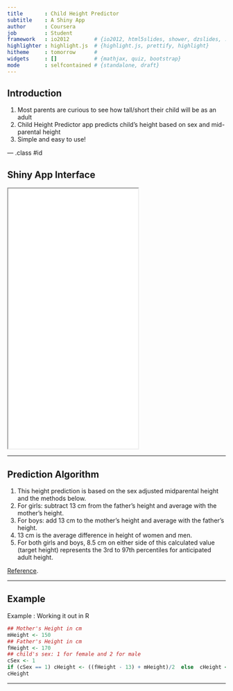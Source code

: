 ```yaml
---
title       : Child Height Predictor
subtitle    : A Shiny App 
author      : Coursera
job         : Student
framework   : io2012        # {io2012, html5slides, shower, dzslides, ...}
highlighter : highlight.js  # {highlight.js, prettify, highlight}
hitheme     : tomorrow      # 
widgets     : []            # {mathjax, quiz, bootstrap}
mode        : selfcontained # {standalone, draft}
---
```


## Introduction

1. Most parents are curious to see how tall/short their child will be as an adult
2. Child Height Predictor app predicts child's height based on sex and mid-parental height
3. Simple and easy to use!

--- .class #id 

## Shiny App Interface

<iframe src = 'assets/img/screenshot.png' height='600px'></iframe>

--- 

## Prediction Algorithm

1. This height prediction is based on the sex adjusted midparental height and the methods below.
2. For girls: subtract 13 cm from the father's height and average with the mother's height.
3. For boys: add 13 cm to the mother's height and average with the father's height.
4. 13 cm is the average difference in height of women and men.
5. For both girls and boys, 8.5 cm on either side of this calculated value (target height) represents the 3rd to 97th percentiles for anticipated adult height.

[Reference](http://medcalc3000.com/HeightPotential.htm).

--- 

## Example
Example : Working it out in R
```r
## Mother's Height in cm
mHeight <- 150
## Father's Height in cm
fHeight <- 170
## child's sex: 1 for female and 2 for male
cSex <- 1
if (cSex == 1) cHeight <- ((fHeight - 13) + mHeight)/2  else  cHeight <- ((mHeight + 13) + fHeight)/2 
cHeight
```
---
